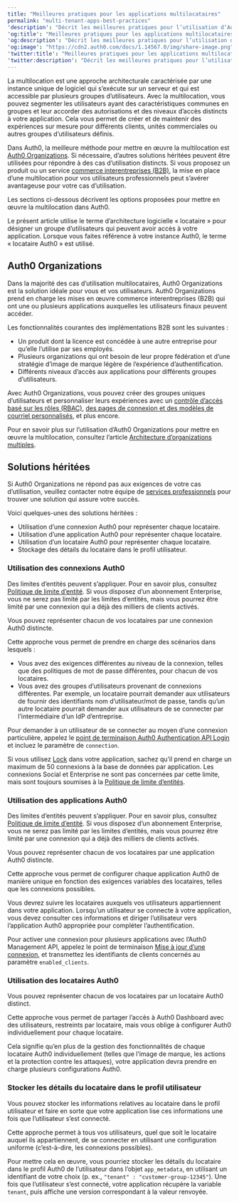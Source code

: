 ```yaml
---
title: "Meilleures pratiques pour les applications multilocataires"
permalink: "multi-tenant-apps-best-practices"
'description': "Décrit les meilleures pratiques pour l’utilisation d’Auth0 afin de sécuriser vos applications multilocataires."
'og:title': "Meilleures pratiques pour les applications multilocataires"
'og:description': "Décrit les meilleures pratiques pour l’utilisation d’Auth0 afin de sécuriser vos applications multilocataires."
'og:image': "https://cdn2.auth0.com/docs/1.14567.0/img/share-image.png"
'twitter:title': "Meilleures pratiques pour les applications multilocataires"
'twitter:description': "Décrit les meilleures pratiques pour l’utilisation d’Auth0 afin de sécuriser vos applications multilocataires."
---
```


La multilocation est une approche architecturale caractérisée par une instance unique de logiciel qui s’exécute sur un serveur et qui est accessible par plusieurs groupes d’utilisateurs. Avec la multilocation, vous pouvez segmenter les utilisateurs ayant des caractéristiques communes en groupes et leur accorder des autorisations et des niveaux d’accès distincts à votre application. Cela vous permet de créer et de maintenir des expériences sur mesure pour différents clients, unités commerciales ou autres groupes d’utilisateurs définis.

Dans Auth0, la meilleure méthode pour mettre en œuvre la multilocation est [Auth0 Organizations](/docs/fr-ca/manage-users/organizations/organizations-overview). Si nécessaire, d’autres solutions héritées peuvent être utilisées pour répondre à des cas d’utilisation distincts. Si vous proposez un produit ou un service [commerce interentreprises (B2B)](/docs/fr-ca/get-started/architecture-scenarios/business-to-business), la mise en place d’une multilocation pour vos utilisateurs professionnels peut s’avérer avantageuse pour votre cas d’utilisation.

Les sections ci-dessous décrivent les options proposées pour mettre en œuvre la multilocation dans Auth0.

<Warning>

Le présent article utilise le terme d’architecture logicielle « locataire » pour désigner un groupe d’utilisateurs qui peuvent avoir accès à votre application. Lorsque vous faites référence à votre instance Auth0, le terme « locataire Auth0 » est utilisé.

</Warning>

## Auth0 Organizations

Dans la majorité des cas d’utilisation multilocataires, Auth0 Organizations est la solution idéale pour vous et vos utilisateurs. Auth0 Organizations prend en charge les mises en œuvre commerce interentreprises (B2B) qui ont une ou plusieurs applications auxquelles les utilisateurs finaux peuvent accéder.

Les fonctionnalités courantes des implémentations B2B sont les suivantes :

* Un produit dont la licence est concédée à une autre entreprise pour qu’elle l’utilise par ses employés.
* Plusieurs organizations qui ont besoin de leur propre fédération et d’une stratégie d’image de marque légère de l’expérience d’authentification.
* Différents niveaux d’accès aux applications pour différents groupes d’utilisateurs.

Avec Auth0 Organizations, vous pouvez créer des groupes uniques d’utilisateurs et personnaliser leurs expériences avec un [contrôle d’accès basé sur les rôles (RBAC)](/docs/fr-ca/manage-users/access-control/rbac), [des pages de connexion et des modèles de courriel personnalisés](/docs/fr-ca/manage-users/organizations/create-first-organization#customize-prompts-and-email-templates), et plus encore.

Pour en savoir plus sur l’utilisation d’Auth0 Organizations pour mettre en œuvre la multilocation, consultez l’article [Architecture d’organizations multiples](/docs/fr-ca/get-started/architecture-scenarios/multiple-organization-architecture).

## Solutions héritées

Si Auth0 Organizations ne répond pas aux exigences de votre cas d’utilisation, veuillez contacter notre équipe de [services professionnels](/docs/fr-ca/get-started/professional-services) pour trouver une solution qui assure votre succès.

Voici quelques-unes des solutions héritées :

* Utilisation d’une connexion Auth0 pour représenter chaque locataire.
* Utilisation d’une application Auth0 pour représenter chaque locataire.
* Utilisation d’un locataire Auth0 pour représenter chaque locataire.
* Stockage des détails du locataire dans le profil utilisateur.

### Utilisation des connexions Auth0

<Callout icon="file-lines" color="#0EA5E9" iconType="regular">

Des limites d’entités peuvent s’appliquer. Pour en savoir plus, consultez [Politique de limite d’entité](/docs/fr-ca/troubleshoot/customer-support/operational-policies/entity-limit-policy). Si vous disposez d’un abonnement Enterprise, vous ne serez pas limité par les limites d’entités, mais vous pourrez être limité par une connexion qui a déjà des milliers de clients activés.

</Callout>

Vous pouvez représenter chacun de vos locataires par une connexion Auth0 distincte.

Cette approche vous permet de prendre en charge des scénarios dans lesquels :

* Vous avez des exigences différentes au niveau de la connexion, telles que des politiques de mot de passe différentes, pour chacun de vos locataires.
* Vous avez des groupes d’utilisateurs provenant de connexions différentes. Par exemple, un locataire pourrait demander aux utilisateurs de fournir des identifiants nom d’utilisateur/mot de passe, tandis qu’un autre locataire pourrait demander aux utilisateurs de se connecter par l’intermédiaire d’un <Tooltip href="/docs/docs/fr-ca/glossary?term=idp" tip="Fournisseur d’identité (IdP)
Service de stockage et de gestion des identités numériques." cta="Voir le glossaire">IdP</Tooltip> d’entreprise.

Pour demander à un utilisateur de se connecter au moyen d’une connexion particulière, appelez le [point de terminaison Auth0 Authentication API Login](https://auth0.com/docs/api/authentication#login) et incluez le paramètre de `connection`.

<Warning>

Si vous utilisez [Lock](https://auth0.com/docs/libraries#lock) dans votre application, sachez qu’il prend en charge un maximum de 50 connexions à la base de données par application. Les connexions Social et Enterprise ne sont pas concernées par cette limite, mais sont toujours soumises à la [Politique de limite d’entités](https://auth0.com/docs/troubleshoot/customer-support/operational-policies/entity-limit-policy).

</Warning>

### Utilisation des applications Auth0

<Callout icon="file-lines" color="#0EA5E9" iconType="regular">

Des limites d’entités peuvent s’appliquer. Pour en savoir plus, consultez [Politique de limite d’entité](/docs/fr-ca/troubleshoot/customer-support/operational-policies/entity-limit-policy). Si vous disposez d’un abonnement Enterprise, vous ne serez pas limité par les limites d’entités, mais vous pourrez être limité par une connexion qui a déjà des milliers de clients activés.

</Callout>

Vous pouvez représenter chacun de vos locataires par une application Auth0 distincte.

Cette approche vous permet de configurer chaque application Auth0 de manière unique en fonction des exigences variables des locataires, telles que les connexions possibles.

Vous devrez suivre les locataires auxquels vos utilisateurs appartiennent dans votre application. Lorsqu’un utilisateur se connecte à votre application, vous devez consulter ces informations et diriger l’utilisateur vers l’application Auth0 appropriée pour compléter l’authentification.

Pour activer une connexion pour plusieurs applications avec l’Auth0 Management API, appelez le point de terminaison [Mise à jour d’une connexion](https://auth0.com/docs/api/management/v2/#!/Connections/patch_connections_by_id), et transmettez les identifiants de clients concernés au paramètre `enabled_clients`.

### Utilisation des locataires Auth0

Vous pouvez représenter chacun de vos locataires par un locataire Auth0 distinct.

Cette approche vous permet de partager l’accès à <Tooltip href="/docs/docs/fr-ca/glossary?term=auth0-dashboard" tip="Auth0 Dashboard
Principal produit d’Auth0 pour configurer vos services." cta="Voir le glossaire">Auth0 Dashboard</Tooltip> avec des utilisateurs, restreints par locataire, mais vous oblige à configurer Auth0 individuellement pour chaque locataire.

Cela signifie qu’en plus de la gestion des fonctionnalités de chaque locataire Auth0 individuellement (telles que l’image de marque, les actions et la protection contre les attaques), votre application devra prendre en charge plusieurs configurations Auth0.

### Stocker les détails du locataire dans le profil utilisateur

Vous pouvez stocker les informations relatives au locataire dans le profil utilisateur et faire en sorte que votre application lise ces informations une fois que l’utilisateur s’est connecté.

Cette approche permet à tous vos utilisateurs, quel que soit le locataire auquel ils appartiennent, de se connecter en utilisant une configuration uniforme (c’est-à-dire, les connexions possibles).

Pour mettre cela en œuvre, vous pourriez stocker les détails du locataire dans le profil Auth0 de l’utilisateur dans l’objet `app_metadata`, en utilisant un identifiant de votre choix (p. ex., `"tenant" : "customer-group-12345"`). Une fois que l’utilisateur s’est connecté, votre application récupère la variable `tenant`, puis affiche une version correspondant à la valeur renvoyée.